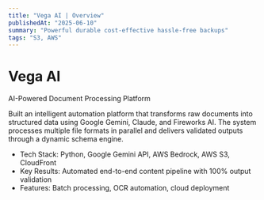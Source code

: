 ```yaml
---
title: "Vega AI | Overview"
publishedAt: "2025-06-10"
summary: "Powerful durable cost-effective hassle-free backups"
tags: "S3, AWS"
---
```


# Vega AI
AI-Powered Document Processing Platform

Built an intelligent automation platform that transforms raw documents into structured data using Google Gemini, Claude, and Fireworks AI. The system processes multiple file formats in parallel and delivers validated outputs through a dynamic schema engine.

- Tech Stack: Python, Google Gemini API, AWS Bedrock, AWS S3, CloudFront
- Key Results: Automated end-to-end content pipeline with 100% output validation
- Features: Batch processing, OCR automation, cloud deployment
